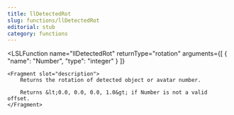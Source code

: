 ```yaml
---
title: llDetectedRot
slug: functions/llDetectedRot
editorial: stub
category: functions
---
```


<LSLFunction
	name="llDetectedRot"
	returnType="rotation"
	arguments={[
	{
		"name": "Number",
		"type": "integer"
	}
]}
>
	<Fragment slot="description">
		Returns the rotation of detected object or avatar number.
		
		Returns &lt;0.0, 0.0, 0.0, 1.0&gt; if Number is not a valid offset.
	</Fragment>
</LSLFunction>
